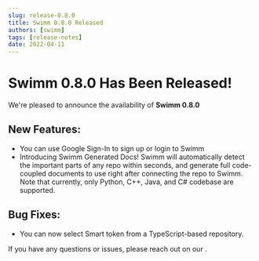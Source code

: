 ```yaml
---
slug: release-0.8.0
title: Swimm 0.8.0 Released
authors: [swimm] 
tags: [release-notes]
date: 2022-04-11
---
```


# Swimm 0.8.0 Has Been Released!

We're pleased to announce the availability of **Swimm 0.8.0**<SwimmMoji text="release"/>

<SwimmReleaseBlogPost version="0.8.0" />

<SwimmReleaseVideo version="0.8.0" />

## New Features:
 - You can use Google Sign-In to sign up or login to Swimm
 - Introducing Swimm Generated Docs! 
Swimm will automatically detect the important parts of any repo within seconds,
and generate full code-coupled documents to use right after connecting the repo to Swimm.
Note that currently, only Python, C++, Java, and C# codebase are supported.

## Bug Fixes:
 - You can now select Smart token from a TypeScript-based repository.

If you have any questions or issues, please reach out on our <SwimmLink target="slack" />.

<SwimmReleaseTweet version="0.8.0" />
